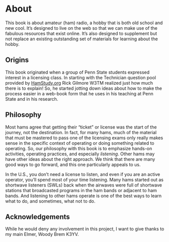 # About {-} 

This book is about amateur (ham) radio, a hobby that is both old school and new cool.
It's designed to live on the web so that we can make use of the fabulous resources that exist online.
It's also designed to supplement but not replace an existing outstanding set of materials for learning about the hobby.

## Origins {-}

This book originated when a group of Penn State students expressed interest in a licensing class.
In starting with the Technician question pool provided by [HamStudy.org](https://hamstudy.org) Rick Gilmore W3TM realized just how much there is to explain!
So, he started jotting down ideas about how to make the process easier in a web-book form that he uses in his teaching at Penn State and in his research.

## Philosophy {-}

Most hams agree that getting their "ticket" or license was the start of the journey, not the destination.
In fact, for many hams, much of the material that must be mastered to pass one of the licensing exams only really makes sense in the specific context of operating or doing something related to operating.
So, our philosophy with this book is to emphasize hands-on activities, operating practices, and especially *listening*.
Other hams may have other ideas about the right approach.
We think that there are many good ways to go forward, and this one particularly appeals to us.

In the U.S., you don't need a license to listen, and even if you are an active operator, you'll spend most of your time listening. 
Many hams started out as shortwave listeners (SWLs) back when the airwaves were full of shortwave stations that broadcasted programs in the ham bands or adjacent to ham bands.
And listening to other hams operate is one of the best ways to learn what to do, and sometimes, what not to do.

## Acknowledgements {-}

While he would deny any involvement in this project, I want to give thanks to my main Elmer, Woody Brem K3YV.
